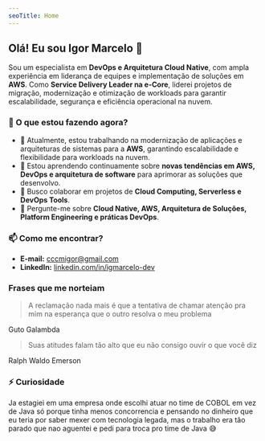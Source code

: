 ```yaml
---
seoTitle: Home
---
```


## Olá! Eu sou Igor Marcelo 👋

Sou um especialista em **DevOps e Arquitetura Cloud Native**, com ampla experiência em liderança de equipes e implementação de soluções em **AWS**. Como **Service Delivery Leader na e-Core**, liderei projetos de migração, modernização e otimização de workloads para garantir escalabilidade, segurança e eficiência operacional na nuvem.

### 🚀 O que estou fazendo agora?

* 🔭 Atualmente, estou trabalhando na modernização de aplicações e arquiteturas de sistemas para a **AWS**, garantindo escalabilidade e flexibilidade para workloads na nuvem.
* 🌱 Estou aprendendo continuamente sobre **novas tendências em AWS, DevOps e arquitetura de software** para aprimorar as soluções que desenvolvo.
* 👯 Busco colaborar em projetos de **Cloud Computing, Serverless e DevOps Tools**.
* 💬 Pergunte-me sobre **Cloud Native, AWS, Arquitetura de Soluções, Platform Engineering e práticas DevOps**.

### 📫 Como me encontrar?

* **E-mail:** [cccmigor@gmail.com](mailto\:cccmigor@gmail.com)
* **LinkedIn:** [linkedin.com/in/igmarcelo-dev](https://www.linkedin.com/in/igmarcelo-dev/)

### Frases que me norteiam

> A reclamação nada mais é que a tentativa de chamar atenção pra mim na esperança que o outro resolva o meu problema

Guto Galambda

> Suas atitudes falam tão alto que eu não consigo ouvir o que você diz

Ralph Waldo Emerson

### ⚡ Curiosidade

Ja estagiei em uma empresa onde escolhi atuar no time de COBOL em vez de Java só porque tinha menos concorrencia e pensando no dinheiro que eu teria por saber mexer com tecnologia legada, mas o trabalho era tão parado que nao aguentei e pedi para troca pro time de Java 😅
